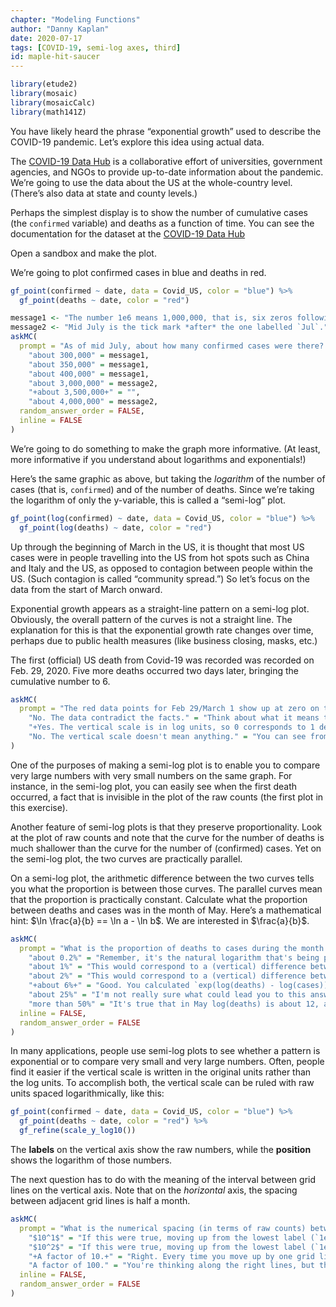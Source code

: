 ```yaml
---
chapter: "Modeling Functions"
author: "Danny Kaplan"
date: 2020-07-17 
tags: [COVID-19, semi-log axes, third]
id: maple-hit-saucer
---
```


```r
library(etude2)
library(mosaic)
library(mosaicCalc)
library(math141Z)
```


You have likely heard the phrase "exponential growth" used to describe the COVID-19 pandemic. Let's explore this idea using actual data. 

The [COVID-19 Data Hub](https://covid19datahub.io/) is  a collaborative effort of universities, government agencies,  and NGOs to provide up-to-date information about the pandemic. We're going to use the data about the US at the whole-country level. (There's also data at state and county levels.) 

Perhaps the simplest display is to show the number of cumulative cases (the `confirmed` variable) and deaths as a function of time. You can see the documentation for the dataset at the  [COVID-19 Data Hub](https://covid19datahub.io/) 

Open a sandbox and make the plot.

::: {.scaffolding}
We're going to plot confirmed cases in blue and deaths in red.
```r
gf_point(confirmed ~ date, data = Covid_US, color = "blue") %>%
  gf_point(deaths ~ date, color = "red")
```
:::

```r
message1 <- "The number 1e6 means 1,000,000, that is, six zeros following the one."
message2 <- "Mid July is the tick mark *after* the one labelled `Jul`."
askMC(
  prompt = "As of mid July, about how many confirmed cases were there? (Note that the labeled tick marks refer to the beginning of the month, so the point labeled `Feb` is February 1.)",
    "about 300,000" = message1,
    "about 350,000" = message1,
    "about 400,000" = message1,
    "about 3,000,000" = message2,
    "+about 3,500,000+" = "",
    "about 4,000,000" = message2, 
  random_answer_order = FALSE,
  inline = FALSE
)
```

We're going to do something to make the graph more informative. (At least, more informative if you understand about logarithms and exponentials!)

Here's the same graphic as above, but taking the *logarithm* of the number of cases (that is, `confirmed`) and of the number of deaths. Since we're taking the logarithm of only the y-variable, this is called a "semi-log" plot. 

::: {.scaffolding}
```r
gf_point(log(confirmed) ~ date, data = Covid_US, color = "blue") %>%
  gf_point(log(deaths) ~ date, color = "red") 
```
::: 

Up through the beginning of March in the US, it is thought that most US cases were in people travelling into the US from hot spots such as China and Italy and the US, as opposed to contagion between people within the US. (Such contagion is called "community spread.") So let's focus on the data from the start of March onward.

Exponential growth appears as a straight-line pattern on a semi-log plot. Obviously, the overall pattern of the curves is not a straight line. The explanation for this is that the exponential growth rate changes over time, perhaps due to public health measures (like business closing, masks, etc.)

The first (official) US death from Covid-19 was recorded was recorded on Feb. 29, 2020. Five more deaths occurred two days later, bringing the cumulative number to 6.


```r
askMC(
  prompt = "The red data points for Feb 29/March 1 show up at zero on the vertical scale. The red data point for March 2 is at around 2 on the vertical scale. Is this consistent with the facts stated above?",
    "No. The data contradict the facts." = "Think about what it means to be 0 on the vertical scale.",
    "+Yes. The vertical scale is in log units, so 0 corresponds to 1 death, since $\\ln 1 = 0$.+" = "",
    "No. The vertical scale doesn't mean anything." = "You can see from the plotting command what the quantity on the vertical axis is: `log(confirmed)` for the blue dots and `log(deaths)` for the red."
)
```


One of the purposes of making a semi-log plot is to enable you to compare very  large numbers with very small numbers on the same graph. For instance, in the semi-log plot, you can easily see when the first death occurred, a fact that is invisible in the plot of the raw counts (the first plot in this exercise).

Another feature of semi-log plots is that they preserve proportionality. Look at the plot of raw counts and note that the curve for the number of deaths is much shallower than the curve for the number of (confirmed) cases. Yet on the semi-log plot, the two curves are practically parallel.

On a semi-log plot, the arithmetic difference between the two curves tells you what the proportion is between those curves. The parallel curves mean that the proportion is practically constant. 
Calculate what the proportion between deaths and cases was in the month of May. Here's a mathematical hint: $\ln \frac{a}{b} == \ln a - \ln b$. We are interested in $\frac{a}{b}$.

```r
askMC(
  prompt = "What is the proportion of deaths to cases during the month of May?",
    "about 0.2%" = "Remember, it's the natural logarithm that's being plotted, so the inverse function is `exp()`.",
    "about 1%" = "This would correspond to a (vertical) difference between the curves of about 4.6 log units. Is it really that big?",
    "about 2%" = "This would correspond to a (vertical) difference between the curves of about 4 log units. Is it really that big?",
    "+about 6%+" = "Good. You calculated `exp(log(deaths) - log(cases))` which gives an answer around 0.06, or 6%.",
    "about 25%" = "I'm not really sure what could lead you to this answer. You're making a mistake that I didn't anticipate.",
    "more than 50%" = "It's true that in May log(deaths) is about 12, and log(cases) is about 14, and 12/14 is indeed greater than 50%. But, on a log scale, the proportion relates to the difference between logs, not the ratio.",
  inline = FALSE,
  random_answer_order = FALSE
)
```

In many applications, people use semi-log plots to see whether a pattern is exponential or to compare very small and very large numbers. Often, people find it easier if the vertical scale is written in the original units rather than the log units. To accomplish both, the vertical scale can be ruled with raw units spaced logarithmically, like this:

::: {.scaffolding}
```r
gf_point(confirmed ~ date, data = Covid_US, color = "blue") %>%
  gf_point(deaths ~ date, color = "red") %>%
  gf_refine(scale_y_log10())
```
:::

The **labels** on the vertical axis show the raw numbers, while the **position** shows the logarithm of those numbers.

The next question has to do with the meaning of the interval between grid lines on the vertical axis. Note that on the *horizontal* axis, the spacing between adjacent grid lines is half a month.


```r
askMC(
  prompt = "What is the numerical spacing (in terms of raw counts) between adjacent grid lines on the vertical axis?",
    "$10^1$" = "If this were true, moving up from the lowest label (`1e+01`, that is, 10) the next grid line would be at 20, then 30, then 40.",
    "$10^2$" = "If this were true, moving up from the lowest label (`1e+01`) the next grid line would be at 110, then 210, then 310.",
    "+A factor of 10.+" = "Right. Every time you move up by one grid line, the raw number increases ten-fold, so 10, 100, 1000, 10,000, and so on. The phrase `a factor of 10` means to multiply by 10, not to add 10.",
    "A factor of 100." = "You're thinking along the right lines, but this is the difference between every second grid line, not adjacent grid lines.",
  inline = FALSE,
  random_answer_order = FALSE
)
```


